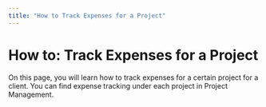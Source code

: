 ```yaml
---
title: "How to Track Expenses for a Project"
---
```


# How to: Track Expenses for a Project

On this page, you will learn how to track expenses for a certain project for a client. You can find expense tracking under each project in Project Management. 